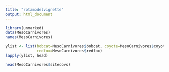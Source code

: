 ```yaml
---
title: "rotamodelvignette"
output: html_document
---
```


```r
library(unmarked)
data(MesoCarnivores)
names(MesoCarnivores)
```

```r
ylist <- list(bobcat=MesoCarnivores$bobcat, coyote=MesoCarnivores$coyote, 
              redfox=MesoCarnivores$redfox)
lapply(ylist, head)
```

```r
head(MesoCarnivores$sitecovs)
```
